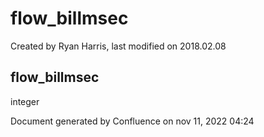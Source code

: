 
# flow_billmsec 

 Created by  Ryan Harris, last modified on 2018.02.08

## flow_billmsec

integer

Document generated by Confluence on nov 11, 2022 04:24
